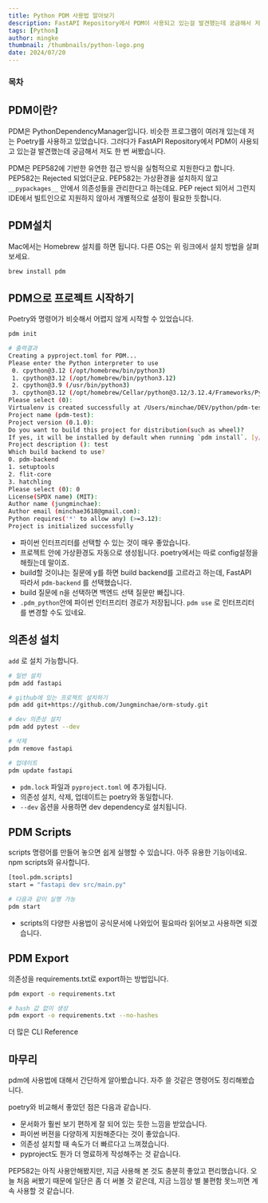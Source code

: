 ```yaml
---
title: Python PDM 사용법 알아보기
description: FastAPI Repository에서 PDM이 사용되고 있는걸 발견했는데 궁금해서 저도 한 번 써봤습니다.
tags: [Python]
author: mingke
thumbnail: /thumbnails/python-logo.png
date: 2024/07/20
---
```


### 목차

## PDM이란?

PDM은 PythonDependencyManager입니다. 비슷한 프로그램이 여러개 있는데 저는 Poetry를 사용하고 있었습니다. 그러다가 FastAPI Repository에서 PDM이 사용되고 있는걸 발견했는데 궁금해서 저도 한 번 써봤습니다.

PDM은 PEP582에 기반한 유연한 접근 방식을 실험적으로 지원한다고 합니다. PEP582는 Rejected 되었더군요. PEP582는 가상환경을 설치하지 않고 `__pypackages__` 안에서 의존성들을 관리한다고 하는데요. PEP reject 되어서 그런지 IDE에서 빌트인으로 지원하지 않아서 개별적으로 설정이 필요한 듯합니다.

<Link url="https://pdm-project.org/en/latest/" />

## PDM설치

Mac에서는 Homebrew 설치를 하면 됩니다. 다른 OS는 위 링크에서 설치 방법을 살펴보세요.

```python
brew install pdm
```

## PDM으로 프로젝트 시작하기

Poetry와 명령어가 비슷해서 어렵지 않게 시작할 수 있었습니다.

```bash
pdm init

# 출력결과
Creating a pyproject.toml for PDM...
Please enter the Python interpreter to use
 0. cpython@3.12 (/opt/homebrew/bin/python3)
 1. cpython@3.12 (/opt/homebrew/bin/python3.12)
 2. cpython@3.9 (/usr/bin/python3)
 3. cpython@3.12 (/opt/homebrew/Cellar/python@3.12/3.12.4/Frameworks/Python.framework/Versions/3.12/bin/python3.12)
Please select (0):
Virtualenv is created successfully at /Users/minchae/DEV/python/pdm-test/.venv
Project name (pdm-test):
Project version (0.1.0):
Do you want to build this project for distribution(such as wheel)?
If yes, it will be installed by default when running `pdm install`. [y/n] (n): y
Project description (): test
Which build backend to use?
0. pdm-backend
1. setuptools
2. flit-core
3. hatchling
Please select (0): 0
License(SPDX name) (MIT):
Author name (jungminchae):
Author email (minchae3618@gmail.com):
Python requires('*' to allow any) (>=3.12):
Project is initialized successfully

```

- 파이썬 인터프리터를 선택할 수 있는 것이 매우 좋았습니다.
- 프로젝트 안에 가상환경도 자동으로 생성됩니다. poetry에서는 따로 config설정을 해줬는데 말이죠.
- build할 것이냐는 질문에 y를 하면 build backend를 고르라고 하는데, FastAPI 따라서 `pdm-backend` 를 선택했습니다.
- build 질문에 n을 선택하면 백엔드 선택 질문만 빠집니다.
- `.pdm_python`안에 파이썬 인터프리터 경로가 저장됩니다. `pdm use` 로 인터프리터를 변경할 수도 있네요.

## 의존성 설치

`add` 로 설치 가능합니다.

```bash
# 일반 설치
pdm add fastapi

# github에 있는 프로젝트 설치하기
pdm add git+https://github.com/Jungminchae/orm-study.git

# dev 의존성 설치
pdm add pytest --dev

# 삭제
pdm remove fastapi

# 업데이트
pdm update fastapi
```

- `pdm.lock` 파일과 `pyproject.toml` 에 추가됩니다.
- 의존성 설치, 삭제, 업데이트는 poetry와 동일합니다.
- `--dev` 옵션을 사용하면 dev dependency로 설치됩니다.

## PDM Scripts

scripts 명령어를 만들어 놓으면 쉽게 실행할 수 있습니다. 아주 유용한 기능이네요. npm scripts와 유사합니다.

```bash
[tool.pdm.scripts]
start = "fastapi dev src/main.py"

# 다음과 같이 실행 가능
pdm start
```

- scripts의 다양한 사용법이 공식문서에 나와있어 필요따라 읽어보고 사용하면 되겠습니다.

## PDM Export

의존성을 requirements.txt로 export하는 방법입니다.

```bash
pdm export -o requirements.txt

# hash 값 없이 생성
pdm export -o requirements.txt --no-hashes
```

더 많은 CLI Reference

<Link url="https://pdm-project.org/en/latest/reference/cli/" />

## 마무리

pdm에 사용법에 대해서 간단하게 알아봤습니다. 자주 쓸 것같은 명령어도 정리해봤습니다.

poetry와 비교해서 좋았던 점은 다음과 같습니다.

- 문서화가 훨씬 보기 편하게 잘 되어 있는 듯한 느낌을 받았습니다.
- 파이썬 버젼을 다양하게 지원해준다는 것이 좋았습니다.
- 의존성 설치할 때 속도가 더 빠르다고 느껴졌습니다.
- pyproject도 뭔가 더 명료하게 작성해주는 것 같습니다.

PEP582는 아직 사용안해봤지만, 지금 사용해 본 것도 충분히 좋았고 편리했습니다. 오늘 처음 써봤기 때문에 일단은 좀 더 써볼 것 같은데, 지금 느낌상 별 불편함 못느끼면 계속 사용할 것 같습니다.

<Link url="https://chaechae.life/blog/pre-commit-use-ormcamp" />
